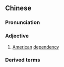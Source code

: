 ==Chinese==
{{zh-forms|s=美属}}

===Pronunciation===
{{zh-pron
|m=měishǔ
|c=mei5 suk6
|mn=qz,xm,zz:bí-sio̍k
|cat=a
}}

===Adjective===
{{zh-adj}}

# {{lb|zh|attributive}} [[American]] [[dependency]]

===Derived terms===
{{zh-der|美屬維爾京群島|美屬維京群島}}